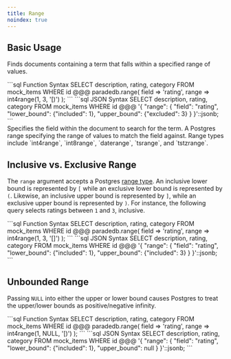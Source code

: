 ```yaml
---
title: Range
noindex: true
---
```


## Basic Usage

Finds documents containing a term that falls within a specified range of values.

<CodeGroup>
```sql Function Syntax
SELECT description, rating, category
FROM mock_items
WHERE id @@@ paradedb.range(
    field => 'rating',
    range => int4range(1, 3, '[)')
);
```
```sql JSON Syntax
SELECT description, rating, category
FROM mock_items
WHERE id @@@
'{
    "range": {
        "field": "rating",
        "lower_bound": {"included": 1},
        "upper_bound": {"excluded": 3}
    }
}'::jsonb;
```
</CodeGroup>

<div className="mt-8" />

<ParamField body="field" required>
  Specifies the field within the document to search for the term.
</ParamField>
<ParamField body="range" required>
  A Postgres range specifying the range of values to match the field against.
  Range types include `int4range`, `int8range`, `daterange`, `tsrange`, and
  `tstzrange`.
</ParamField>

## Inclusive vs. Exclusive Range

The `range` argument accepts a Postgres [range type](https://www.postgresql.org/docs/current/rangetypes.html).
An inclusive lower bound is represented by `[` while an exclusive lower bound is represented by `(`. Likewise, an inclusive upper bound is represented by `]`, while an exclusive upper bound is represented by `)`.
For instance, the following query selects ratings between `1` and `3`, inclusive.

<CodeGroup>
```sql Function Syntax
SELECT description, rating, category
FROM mock_items
WHERE id @@@ paradedb.range(
    field => 'rating',
    range => int4range(1, 3, '[]')
);
```
```sql JSON Syntax
SELECT description, rating, category
FROM mock_items
WHERE id @@@
'{
    "range": {
        "field": "rating",
        "lower_bound": {"included": 1},
        "upper_bound": {"included": 3}
    }
}'::jsonb;
```
</CodeGroup>

## Unbounded Range

Passing `NULL` into either the upper or lower bound causes Postgres to treat the upper/lower bounds as
positive/negative infinity.

<CodeGroup>
```sql Function Syntax
SELECT description, rating, category
FROM mock_items
WHERE id @@@ paradedb.range(
    field => 'rating',
    range => int4range(1, NULL, '[)')
);
```
```sql JSON Syntax
SELECT description, rating, category
FROM mock_items
WHERE id @@@
'{
    "range": {
        "field": "rating",
        "lower_bound": {"included": 1},
        "upper_bound": null
    }
}'::jsonb;
```
</CodeGroup>
